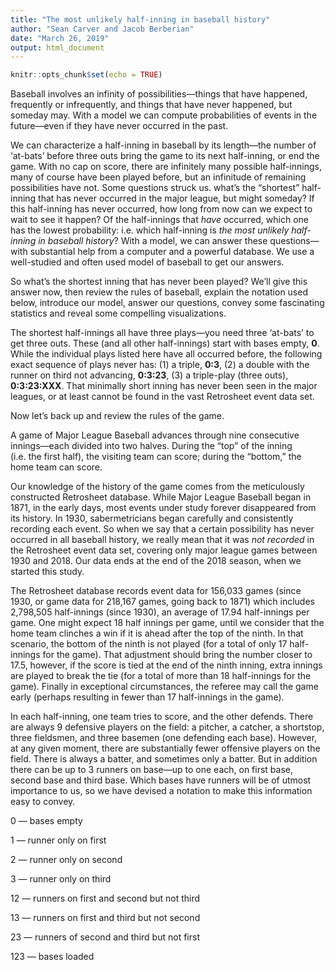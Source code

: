 ```yaml
---
title: "The most unlikely half-inning in baseball history"
author: "Sean Carver and Jacob Berberian"
date: "March 26, 2019"
output: html_document
---
```


```r
knitr::opts_chunk$set(echo = TRUE)
```

Baseball involves an infinity of possibilities---things that have happened, frequently or infrequently, and things that have never happened, but someday may.  With a model we can compute probabilities of events in the future---even if they have never occurred in the past.

We can characterize a half-inning in baseball by its length---the number of 'at-bats' before three outs bring the game to its next half-inning, or end the game.  With no cap on score, there are infinitely many possible half-innings, many of course have been played before, but an infinitude of remaining possibilities have not.  Some questions struck us.  what's the "shortest" half-inning that has never occurred in the major league, but might someday?  If this half-inning has never occurred, how long from now can we expect to wait to see it happen? Of the half-innings that _have_ occurred, which one has the lowest probability: i.e. which half-inning is _the most unlikely half-inning in baseball history_?  With a model, we can answer these questions---with substantial help from a computer and a powerful database.  We use a well-studied and often used model of baseball to get our answers.

So what's the shortest inning that has never been played?  We'll give this answer now, then review the rules of baseball, explain the notation used below, introduce our model, answer our questions, convey some fascinating statistics and reveal some compelling visualizations.

The shortest half-innings all have three plays---you need three 'at-bats' to get three outs. These (and all other half-innings) start with bases empty, **0**.  While the individual plays listed here have all occurred before, the following exact sequence of plays never has: (1) a triple, **0:3**,  (2) a double with the runner on third not advancing, **0:3:23**, (3) a triple-play (three outs), **0:3:23:XXX**.  That minimally short inning has never been seen in the major leagues, or at least cannot be found in the vast Retrosheet event data set.

Now let's back up and review the rules of the game.

A game of Major League Baseball advances through nine consecutive innings---each divided into two halves.  During the "top" of the inning (i.e. the first half), the visiting team can score; during the "bottom," the home team can score.

Our knowledge of the history of the game comes from the meticulously constructed Retrosheet database.  While Major League Baseball began in 1871, in the early days, most events under study forever disappeared from its history.  In 1930, sabermetricians began carefully and consistently recording each event.  So when we say that a certain possibility has never occurred in all baseball history, we really mean that it was _not recorded_ in the Retrosheet event data set, covering only major league games between 1930 and 2018. Our data ends at the end of the 2018 season, when we started this study.

The Retrosheet database records event data for 156,033 games (since 1930, or game data for 218,167 games, going back to 1871) which includes 2,798,505 half-innings (since 1930), an average of 17.94 half-innings per game.  One might expect 18 half innings per game, until we consider that the home team clinches a win if it is ahead after the top of the ninth.  In that scenario, the bottom of the ninth is not played (for a total of only 17 half-innings for the game).  That adjustment should bring the number closer to 17.5, however, if the score is tied at the end of the ninth inning, extra innings are played to break the tie (for a total of more than 18 half-innings for the game). Finally in exceptional circumstances, the referee may call the game early (perhaps resulting in fewer than 17 half-innings in the game).

In each half-inning, one team tries to score, and the other defends.  There are always 9 defensive players on the field: a pitcher, a catcher, a shortstop, three fieldsmen, and three basemen (one defending each base).  However, at any given moment, there are substantially fewer offensive players on the field.  There is always a batter, and sometimes only a batter.  But in addition there can be up to 3 runners on base---up to one each, on first base, second base and third base.  Which bases have runners will be of utmost importance to us, so we have devised a notation to make this information easy to convey.

0 --- bases empty

1 --- runner only on first

2 --- runner only on second

3 --- runner only on third

12 --- runners on first and second but not third

13 --- runners on first and third but not second

23 --- runners of second and third but not first

123 --- bases loaded
